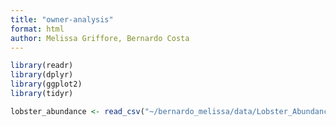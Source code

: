```yaml
---
title: "owner-analysis"
format: html
author: Melissa Griffore, Bernardo Costa
---
```


```r
library(readr)
library(dplyr)
library(ggplot2)
library(tidyr)
```

```r
lobster_abundance <- read_csv("~/bernardo_melissa/data/Lobster_Abundance_All_Years_20220829.csv")
```

